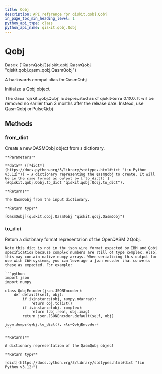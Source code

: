 ```yaml
---
title: Qobj
description: API reference for qiskit.qobj.Qobj
in_page_toc_min_heading_level: 1
python_api_type: class
python_api_name: qiskit.qobj.Qobj
---
```


# Qobj

<Class id="qiskit.qobj.Qobj" isDedicatedPage={true} github="https://github.com/qiskit/qiskit/tree/stable/0.25/qiskit/qobj/__init__.py" signature="qiskit.qobj.Qobj(qobj_id=None, config=None, experiments=None, header=None)">
  Bases: [`QasmQobj`](qiskit.qobj.QasmQobj "qiskit.qobj.qasm_qobj.QasmQobj")

  A backwards compat alias for QasmQobj.

  Initialize a Qobj object.

  <Admonition title="Deprecated since version 0.19.0" type="danger">
    The class `qiskit.qobj.Qobj` is deprecated as of qiskit-terra 0.19.0. It will be removed no earlier than 3 months after the release date. Instead, use QasmQobj or PulseQobj
  </Admonition>

  ## Methods

  ### from\_dict

  <Function id="qiskit.qobj.Qobj.from_dict" signature="classmethod from_dict(data)">
    Create a new QASMQobj object from a dictionary.

    **Parameters**

    **data** ([*dict*](https://docs.python.org/3/library/stdtypes.html#dict "(in Python v3.12)")) – A dictionary representing the QasmQobj to create. It will be in the same format as output by [`to_dict()`](#qiskit.qobj.Qobj.to_dict "qiskit.qobj.Qobj.to_dict").

    **Returns**

    The QasmQobj from the input dictionary.

    **Return type**

    [QasmQobj](qiskit.qobj.QasmQobj "qiskit.qobj.QasmQobj")
  </Function>

  ### to\_dict

  <Function id="qiskit.qobj.Qobj.to_dict" signature="to_dict()">
    Return a dictionary format representation of the OpenQASM 2 Qobj.

    Note this dict is not in the json wire format expected by IBM and Qobj specification because complex numbers are still of type complex. Also, this may contain native numpy arrays. When serializing this output for use with IBM systems, you can leverage a json encoder that converts these as expected. For example:

    ```python
    import json
    import numpy

    class QobjEncoder(json.JSONEncoder):
        def default(self, obj):
            if isinstance(obj, numpy.ndarray):
                return obj.tolist()
            if isinstance(obj, complex):
                return (obj.real, obj.imag)
            return json.JSONEncoder.default(self, obj)

    json.dumps(qobj.to_dict(), cls=QobjEncoder)
    ```

    **Returns**

    A dictionary representation of the QasmQobj object

    **Return type**

    [dict](https://docs.python.org/3/library/stdtypes.html#dict "(in Python v3.12)")
  </Function>
</Class>

